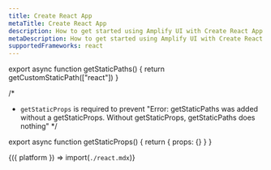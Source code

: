 ```yaml
---
title: Create React App
metaTitle: Create React App
description: How to get started using Amplify UI with Create React App
metaDescription: How to get started using Amplify UI with Create React App
supportedFrameworks: react
---
```




export async function getStaticPaths() {
  return getCustomStaticPath(["react"])
}

/*
 * `getStaticProps` is required to prevent "Error: getStaticPaths was added without a getStaticProps. Without getStaticProps, getStaticPaths does nothing"
*/

export async function getStaticProps() {
  return { props: {} }
}

<Fragment>{({ platform }) => import(`./react.mdx`)}</Fragment>
